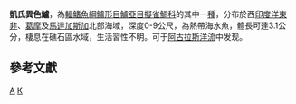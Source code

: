 {{Speciesbox 
| taxon = Anisochromis kenyae
| authority = [[Smith|Smith]], 1954
| status = NE
| status_system = IUCN3.1
}}
'''凱氏異色鱸'''，為[[輻鰭魚綱|輻鰭魚綱]][[鱸形目|鱸形目]][[鱸亞目|鱸亞目]][[擬雀鯛科|擬雀鯛科]]的其中一[[種|種]]，分布於西[[印度洋|印度洋]][[東非|東非]]、[[葛摩|葛摩]]及[[馬達加斯加|馬達加斯加]]北部海域，深度0-9公尺，為熱帶海水魚，體長可達3.1公分，棲息在礁石區水域，生活習性不明。可于[[阿古拉斯洋流|阿古拉斯洋流]]中发现。

==參考文獻 ==
{{Reflist}}
{{Taxonbar}}

[[Category:1954年描述的魚類|A]]
[[Category:異色鱸屬|K]]